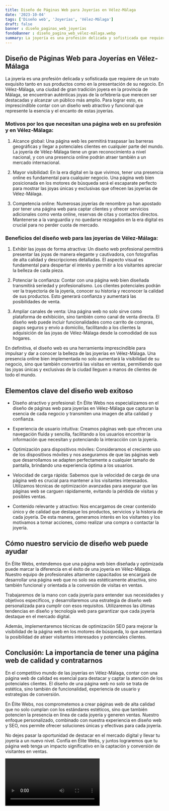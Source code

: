 ```yaml
---
title: Diseño de Páginas Web para Joyerías en Vélez-Málaga
date: '2023-10-04'
tags: ['Diseño web', 'Joyerías', 'Vélez-Málaga']
draft: false
banner : diseño_paginas_web_joyerías
fondoBanner : diseño_pagina_web_vélez-málaga.webp
summary: La joyería es una profesión delicada y sofisticada que requiere de un trato exquisito tanto en sus productos como en la presentación de su negocio. En VélezMálaga, una ciudad de gran tradición joyera en la provincia de Málaga, se encuentran auténticas joyas de la orfebrería que merecen ser destacadas y alcanzar un público más amplio. Para lograr esto, es imprescindible contar con un diseño web atractivo y funcional que represente la esencia y el encanto de estas joyerías.
---
```


## Diseño de Páginas Web para Joyerías en Vélez-Málaga

La joyería es una profesión delicada y sofisticada que requiere de un trato exquisito tanto en sus productos como en la presentación de su negocio. En Vélez-Málaga, una ciudad de gran tradición joyera en la provincia de Málaga, se encuentran auténticas joyas de la orfebrería que merecen ser destacadas y alcanzar un público más amplio. Para lograr esto, es imprescindible contar con un diseño web atractivo y funcional que represente la esencia y el encanto de estas joyerías.

### Motivos por los que necesitan una página web en su profesión y en Vélez-Málaga:

1. Alcance global: Una página web les permitirá traspasar las barreras geográficas y llegar a potenciales clientes en cualquier parte del mundo. La joyería de Vélez-Málaga tiene un gran reconocimiento a nivel nacional, y con una presencia online podrán atraer también a un mercado internacional.

2. Mayor visibilidad: En la era digital en la que vivimos, tener una presencia online es fundamental para cualquier negocio. Una página web bien posicionada en los motores de búsqueda será el escaparate perfecto para mostrar las joyas únicas y exclusivas que ofrecen las joyerías de Vélez-Málaga.

3. Competencia online: Numerosas joyerías de renombre ya han apostado por tener una página web para captar clientes y ofrecer servicios adicionales como venta online, reservas de citas y contactos directos. Mantenerse a la vanguardia y no quedarse rezagados en la era digital es crucial para no perder cuota de mercado.

### Beneficios del diseño web para las joyerías de Vélez-Málaga:

1. Exhibir las joyas de forma atractiva: Un diseño web profesional permitirá presentar las joyas de manera elegante y cautivadora, con fotografías de alta calidad y descripciones detalladas. El aspecto visual es fundamental para despertar el interés y permitir a los visitantes apreciar la belleza de cada pieza.

2. Potenciar la confianza: Contar con una página web bien diseñada transmitirá seriedad y profesionalismo. Los clientes potenciales podrán ver la trayectoria de la joyería, conocer su historia y reconocer la calidad de sus productos. Esto generará confianza y aumentará las posibilidades de venta.

3. Ampliar canales de venta: Una página web no solo sirve como plataforma de exhibición, sino también como canal de venta directa. El diseño web puede incluir funcionalidades como carrito de compras, pagos seguros y envío a domicilio, facilitando a los clientes la adquisición de las joyas de Vélez-Málaga desde la comodidad de sus hogares.

En definitiva, el diseño web es una herramienta imprescindible para impulsar y dar a conocer la belleza de las joyerías en Vélez-Málaga. Una presencia online bien implementada no solo aumentará la visibilidad de su negocio, sino que también convertirá las visitas en ventas, permitiendo que las joyas únicas y exclusivas de la ciudad lleguen a manos de clientes de todo el mundo.

<GifSeo />

<Cta />

## Elementos clave del diseño web exitoso

- Diseño atractivo y profesional: En Élite Webs nos especializamos en el diseño de páginas web para joyerías en Vélez-Málaga que capturan la esencia de cada negocio y transmiten una imagen de alta calidad y confianza.

- Experiencia de usuario intuitiva: Creamos páginas web que ofrecen una navegación fluida y sencilla, facilitando a los usuarios encontrar la información que necesitan y potenciando la interacción con la joyería.

- Optimización para dispositivos móviles: Consideramos el creciente uso de los dispositivos móviles y nos aseguramos de que las páginas web que desarrollamos se adapten perfectamente a cualquier tamaño de pantalla, brindando una experiencia óptima a los usuarios.

- Velocidad de carga rápida: Sabemos que la velocidad de carga de una página web es crucial para mantener a los visitantes interesados. Utilizamos técnicas de optimización avanzadas para asegurar que las páginas web se carguen rápidamente, evitando la pérdida de visitas y posibles ventas.

- Contenido relevante y atractivo: Nos encargamos de crear contenido único y de calidad que destaque los productos, servicios y la historia de cada joyería. De esta manera, generamos interés en los visitantes y los motivamos a tomar acciones, como realizar una compra o contactar la joyería.

## Cómo nuestro servicio de diseño web puede ayudar

En Élite Webs, entendemos que una página web bien diseñada y optimizada puede marcar la diferencia en el éxito de una joyería en Vélez-Málaga. Nuestro equipo de profesionales altamente capacitados se encargará de desarrollar una página web que no solo sea estéticamente atractiva, sino también funcional y orientada a la conversión de visitas en ventas.

Trabajaremos de la mano con cada joyería para entender sus necesidades y objetivos específicos, y desarrollaremos una estrategia de diseño web personalizada para cumplir con esos requisitos. Utilizaremos las últimas tendencias en diseño y tecnología web para garantizar que cada joyería destaque en el mercado digital.

Además, implementaremos técnicas de optimización SEO para mejorar la visibilidad de la página web en los motores de búsqueda, lo que aumentará la posibilidad de atraer visitantes interesados y potenciales clientes.

## Conclusión: La importancia de tener una página web de calidad y contratarnos

En el competitivo mundo de las joyerías en Vélez-Málaga, contar con una página web de calidad es esencial para destacar y captar la atención de los potenciales clientes. El diseño de una página web no solo se trata de estética, sino también de funcionalidad, experiencia de usuario y estrategias de conversión.

En Élite Webs, nos comprometemos a crear páginas web de alta calidad que no solo cumplan con los estándares estéticos, sino que también potencien la presencia en línea de cada joyería y generen ventas. Nuestro enfoque personalizado, combinado con nuestra experiencia en diseño web y SEO, nos permite ofrecer soluciones únicas y efectivas para cada joyería.

No dejes pasar la oportunidad de destacar en el mercado digital y llevar tu joyería a un nuevo nivel. Confía en Élite Webs, y juntos lograremos que tu página web tenga un impacto significativo en la captación y conversión de visitantes en ventas.

<Video />

<CtaBot job='Joyerías' city='Vélez-Málaga'/>

<Gmaps query='Vélez-Málaga+españa+maps' />